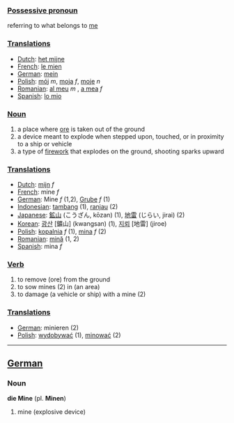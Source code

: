 ===[[Possessive pronoun]]===

referring to what belongs to [[me]]

===[[Translation]]s===

*[[Dutch]]: [[het mijne]]
*[[French]]: [[le mien]]
*[[German]]: [[mein]]
*[[Polish]]: [[mój]] ''m'', [[moja]] ''f'', [[moje]] ''n''
*[[Romanian]]: [[al meu]] ''m'' , [[a mea]] ''f'' 
*[[Spanish]]: [[lo mio]]

===[[Noun]]===
#a place where [[ore]] is taken out of the ground
#a device meant to explode when stepped upon, touched, or in proximity to a ship or vehicle
#a type of [[firework]] that explodes on the ground, shooting sparks upward

===[[Translation]]s===

*[[Dutch]]: [[mijn]] ''f''
*[[French]]: mine ''f''
*[[German]]: Mine ''f'' (1,2), [[Grube]] ''f'' (1)
*[[Indonesian]]: [[tambang]] (1), [[ranjau]] (2)
*[[Japanese]]: [[鉱山]] (こうざん, kōzan) (1), [[地雷]] (じらい, jirai) (2)
*[[Korean]]: [[광산]] [鑛山] (kwangsan) (1), [[지뢰]] [地雷] (jiroe)
*[[Polish]]: [[kopalnia]] ''f'' (1), [[mina]] ''f'' (2)
*[[Romanian]]: [[mină]] (1, 2)
*[[Spanish]]: mina ''f''

===[[Verb]]===
#to remove (ore) from the ground
#to sow mines (2) in (an area)
#to damage (a vehicle or ship) with a mine (2)

===[[Translation]]s===

*[[German]]: minieren (2)
*[[Polish]]: [[wydobywać]] (1), [[minować]] (2)

----

==[[German]]==

===Noun===
'''die Mine''' (pl. '''Minen''')

#mine (explosive device)